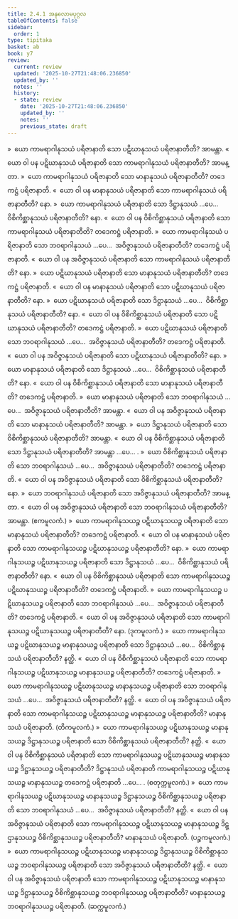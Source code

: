```yaml
---
title: 2.4.1 အနုလောမပုဂ္ဂလ
tableOfContents: false
sidebar:
  order: 1
type: tipitaka
basket: ab
book: y7
review:
  current: review
  updated: '2025-10-27T21:48:06.236850'
  updated_by: ''
  notes: ''
  history:
  - state: review
    date: '2025-10-27T21:48:06.236850'
    updated_by: ''
    notes: ''
    previous_state: draft
---
```



<ReviewStatus review={frontmatter.review} showDetails={true} />

<HypothesisAnnotation frontmatter={frontmatter} />

<DynamicBreadcrumb />

<Division number="198" book="y7" e="ch" v="34" p="188">

<Paragraph number="1359" book="y7">
»  ယော ကာမရာဂါနုသယံ ပရိဇာနာတိ သော ပဋိဃာနုသယံ ပရိဇာနာတီတိ? အာမန္တာ.
</Paragraph>

<Paragraph number="1360" book="y7">
«  ယော ဝါ ပန ပဋိဃာနုသယံ ပရိဇာနာတိ သော ကာမရာဂါနုသယံ ပရိဇာနာတီတိ? အာမန္တာ.
</Paragraph>

<Paragraph number="1361" book="y7">
»  ယော ကာမရာဂါနုသယံ ပရိဇာနာတိ သော မာနာနုသယံ ပရိဇာနာတီတိ?
</Paragraph>

<Paragraph number="1362" book="y7">
တဒေကဋ္ဌံ ပရိဇာနာတိ.
</Paragraph>

<Paragraph number="1363" book="y7">
«  ယော ဝါ ပန မာနာနုသယံ ပရိဇာနာတိ သော ကာမရာဂါနုသယံ ပရိဇာနာတီတိ? နော.
</Paragraph>

<Paragraph number="1364" book="y7">
»  ယော ကာမရာဂါနုသယံ ပရိဇာနာတိ သော ဒိဋ္ဌာနုသယံ …ပေ…  ဝိစိကိစ္ဆာနုသယံ ပရိဇာနာတီတိ? နော.
</Paragraph>

<Paragraph number="1365" book="y7">
«  ယော ဝါ ပန ဝိစိကိစ္ဆာနုသယံ ပရိဇာနာတိ သော ကာမရာဂါနုသယံ ပရိဇာနာတီတိ?
</Paragraph>

<Paragraph number="1366" book="y7">
တဒေကဋ္ဌံ ပရိဇာနာတိ.
</Paragraph>

<Paragraph number="1367" book="y7">
»  ယော ကာမရာဂါနုသယံ ပရိဇာနာတိ သော ဘဝရာဂါနုသယံ …ပေ…  အဝိဇ္ဇာနုသယံ ပရိဇာနာတီတိ?
</Paragraph>

<Paragraph number="1368" book="y7">
တဒေကဋ္ဌံ ပရိဇာနာတိ.
</Paragraph>

<Paragraph number="1369" book="y7">
«  ယော ဝါ ပန အဝိဇ္ဇာနုသယံ ပရိဇာနာတိ သော ကာမရာဂါနုသယံ ပရိဇာနာတီတိ? နော.
</Paragraph>

</Division>
<Division number="199" book="y7" e="ch" v="34" p="188">

<Paragraph number="1370" book="y7">
»  ယော ပဋိဃာနုသယံ ပရိဇာနာတိ သော မာနာနုသယံ ပရိဇာနာတီတိ?
</Paragraph>

<Paragraph number="1371" book="y7">
တဒေကဋ္ဌံ ပရိဇာနာတိ.
</Paragraph>

<Paragraph number="1372" book="y7">
«  ယော ဝါ ပန မာနာနုသယံ ပရိဇာနာတိ သော ပဋိဃာနုသယံ ပရိဇာနာတီတိ? နော.
</Paragraph>

<Paragraph number="1373" book="y7">
»  ယော ပဋိဃာနုသယံ ပရိဇာနာတိ သော ဒိဋ္ဌာနုသယံ …ပေ…  ဝိစိကိစ္ဆာနုသယံ ပရိဇာနာတီတိ? နော.
</Paragraph>

<Paragraph number="1374" book="y7">
«  ယော ဝါ ပန ဝိစိကိစ္ဆာနုသယံ ပရိဇာနာတိ သော ပဋိဃာနုသယံ ပရိဇာနာတီတိ?
</Paragraph>

<Paragraph number="1375" book="y7">
တဒေကဋ္ဌံ ပရိဇာနာတိ.
</Paragraph>

<Paragraph number="1376" book="y7">
»  ယော ပဋိဃာနုသယံ ပရိဇာနာတိ သော ဘဝရာဂါနုသယံ …ပေ…  အဝိဇ္ဇာနုသယံ ပရိဇာနာတီတိ?
</Paragraph>

<Paragraph number="1377" book="y7">
တဒေကဋ္ဌံ ပရိဇာနာတိ.
</Paragraph>

<Paragraph number="1378" book="y7">
«  ယော ဝါ ပန အဝိဇ္ဇာနုသယံ ပရိဇာနာတိ သော ပဋိဃာနုသယံ ပရိဇာနာတီတိ? နော.
</Paragraph>

</Division>
<Division number="200" book="y7" e="ch" v="34" p="189">

<Paragraph number="1379" book="y7">
»  ယော မာနာနုသယံ ပရိဇာနာတိ သော ဒိဋ္ဌာနုသယံ …ပေ…  ဝိစိကိစ္ဆာနုသယံ ပရိဇာနာတီတိ? နော.
</Paragraph>

<Paragraph number="1380" book="y7">
«  ယော ဝါ ပန ဝိစိကိစ္ဆာနုသယံ ပရိဇာနာတိ သော မာနာနုသယံ ပရိဇာနာတီတိ?
</Paragraph>

<Paragraph number="1381" book="y7">
တဒေကဋ္ဌံ ပရိဇာနာတိ.
</Paragraph>

<Paragraph number="1382" book="y7">
»  ယော မာနာနုသယံ ပရိဇာနာတိ သော ဘဝရာဂါနုသယံ …ပေ…  အဝိဇ္ဇာနုသယံ ပရိဇာနာတီတိ? အာမန္တာ.
</Paragraph>

<Paragraph number="1383" book="y7">
«  ယော ဝါ ပန အဝိဇ္ဇာနုသယံ ပရိဇာနာတိ သော မာနာနုသယံ ပရိဇာနာတီတိ? အာမန္တာ.
</Paragraph>

</Division>
<Division number="201" book="y7" e="ch" v="34" p="189">

<Paragraph number="1384" book="y7">
»  ယော ဒိဋ္ဌာနုသယံ ပရိဇာနာတိ သော ဝိစိကိစ္ဆာနုသယံ ပရိဇာနာတီတိ? အာမန္တာ.
</Paragraph>

<Paragraph number="1385" book="y7">
«  ယော ဝါ ပန ဝိစိကိစ္ဆာနုသယံ ပရိဇာနာတိ သော ဒိဋ္ဌာနုသယံ ပရိဇာနာတီတိ? အာမန္တာ …ပေ… .
</Paragraph>

</Division>
<Division number="202" book="y7" e="ch" v="34" p="189">

<Paragraph number="1386" book="y7">
»  ယော ဝိစိကိစ္ဆာနုသယံ ပရိဇာနာတိ သော ဘဝရာဂါနုသယံ …ပေ…  အဝိဇ္ဇာနုသယံ ပရိဇာနာတီတိ?
</Paragraph>

<Paragraph number="1387" book="y7">
တဒေကဋ္ဌံ ပရိဇာနာတိ.
</Paragraph>

<Paragraph number="1388" book="y7">
«  ယော ဝါ ပန အဝိဇ္ဇာနုသယံ ပရိဇာနာတိ သော ဝိစိကိစ္ဆာနုသယံ ပရိဇာနာတီတိ? နော.
</Paragraph>

</Division>
<Division number="203" book="y7" e="ch" v="34" p="189">

<Paragraph number="1389" book="y7">
»  ယော ဘဝရာဂါနုသယံ ပရိဇာနာတိ သော အဝိဇ္ဇာနုသယံ ပရိဇာနာတီတိ? အာမန္တာ.
</Paragraph>

<Paragraph number="1390" book="y7">
«  ယော ဝါ ပန အဝိဇ္ဇာနုသယံ ပရိဇာနာတိ သော ဘဝရာဂါနုသယံ ပရိဇာနာတီတိ? အာမန္တာ. (ဧကမူလကံ.)
</Paragraph>

</Division>
<Division number="204" book="y7" e="ch" v="34" p="189">

<Paragraph number="1391" book="y7">
»  ယော ကာမရာဂါနုသယဉ္စ ပဋိဃာနုသယဉ္စ ပရိဇာနာတိ သော မာနာနုသယံ ပရိဇာနာတီတိ?
</Paragraph>

<Paragraph number="1392" book="y7">
တဒေကဋ္ဌံ ပရိဇာနာတိ.
</Paragraph>

<Paragraph number="1393" book="y7">
«  ယော ဝါ ပန မာနာနုသယံ ပရိဇာနာတိ သော ကာမရာဂါနုသယဉ္စ ပဋိဃာနုသယဉ္စ ပရိဇာနာတီတိ? နော.
</Paragraph>

<Paragraph number="1394" book="y7">
»  ယော ကာမရာဂါနုသယဉ္စ ပဋိဃာနုသယဉ္စ ပရိဇာနာတိ သော ဒိဋ္ဌာနုသယံ …ပေ…  ဝိစိကိစ္ဆာနုသယံ ပရိဇာနာတီတိ? နော.
</Paragraph>

<Paragraph number="1395" book="y7">
«  ယော ဝါ ပန ဝိစိကိစ္ဆာနုသယံ ပရိဇာနာတိ သော ကာမရာဂါနုသယဉ္စ ပဋိဃာနုသယဉ္စ ပရိဇာနာတီတိ?
</Paragraph>

<Paragraph number="1396" book="y7">
တဒေကဋ္ဌံ ပရိဇာနာတိ.
</Paragraph>

<Paragraph number="1397" book="y7">
»  ယော ကာမရာဂါနုသယဉ္စ ပဋိဃာနုသယဉ္စ ပရိဇာနာတိ သော ဘဝရာဂါနုသယံ …ပေ…  အဝိဇ္ဇာနုသယံ ပရိဇာနာတီတိ?
</Paragraph>

<Paragraph number="1398" book="y7">
တဒေကဋ္ဌံ ပရိဇာနာတိ.
</Paragraph>

<Paragraph number="1399" book="y7">
«  ယော ဝါ ပန အဝိဇ္ဇာနုသယံ ပရိဇာနာတိ သော ကာမရာဂါနုသယဉ္စ ပဋိဃာနုသယဉ္စ ပရိဇာနာတီတိ? နော. (ဒုကမူလကံ.)
</Paragraph>

</Division>
<Division number="205" book="y7" e="ch" v="34" p="190">

<Paragraph number="1400" book="y7">
»  ယော ကာမရာဂါနုသယဉ္စ ပဋိဃာနုသယဉ္စ မာနာနုသယဉ္စ ပရိဇာနာတိ သော ဒိဋ္ဌာနုသယံ …ပေ…  ဝိစိကိစ္ဆာနုသယံ ပရိဇာနာတီတိ? နတ္ထိ.
</Paragraph>

<Paragraph number="1401" book="y7">
«  ယော ဝါ ပန ဝိစိကိစ္ဆာနုသယံ ပရိဇာနာတိ သော ကာမရာဂါနုသယဉ္စ ပဋိဃာနုသယဉ္စ မာနာနုသယဉ္စ ပရိဇာနာတီတိ?
</Paragraph>

<Paragraph number="1402" book="y7">
တဒေကဋ္ဌံ ပရိဇာနာတိ.
</Paragraph>

<Paragraph number="1403" book="y7">
»  ယော ကာမရာဂါနုသယဉ္စ ပဋိဃာနုသယဉ္စ မာနာနုသယဉ္စ ပရိဇာနာတိ သော ဘဝရာဂါနုသယံ …ပေ…  အဝိဇ္ဇာနုသယံ ပရိဇာနာတီတိ? နတ္ထိ.
</Paragraph>

<Paragraph number="1404" book="y7">
«  ယော ဝါ ပန အဝိဇ္ဇာနုသယံ ပရိဇာနာတိ သော ကာမရာဂါနုသယဉ္စ ပဋိဃာနုသယဉ္စ မာနာနုသယဉ္စ ပရိဇာနာတီတိ?
</Paragraph>

<Paragraph number="1405" book="y7">
မာနာနုသယံ ပရိဇာနာတိ. (တိကမူလကံ.)
</Paragraph>

</Division>
<Division number="206" book="y7" e="ch" v="34" p="190">

<Paragraph number="1406" book="y7">
»  ယော ကာမရာဂါနုသယဉ္စ ပဋိဃာနုသယဉ္စ မာနာနုသယဉ္စ ဒိဋ္ဌာနုသယဉ္စ ပရိဇာနာတိ သော ဝိစိကိစ္ဆာနုသယံ ပရိဇာနာတီတိ? နတ္ထိ.
</Paragraph>

<Paragraph number="1407" book="y7">
«  ယော ဝါ ပန ဝိစိကိစ္ဆာနုသယံ ပရိဇာနာတိ သော ကာမရာဂါနုသယဉ္စ ပဋိဃာနုသယဉ္စ မာနာနုသယဉ္စ ဒိဋ္ဌာနုသယဉ္စ ပရိဇာနာတီတိ?
</Paragraph>

<Paragraph number="1408" book="y7">
ဒိဋ္ဌာနုသယံ ပရိဇာနာတိ ကာမရာဂါနုသယဉ္စ ပဋိဃာနုသယဉ္စ မာနာနုသယဉ္စ တဒေကဋ္ဌံ ပရိဇာနာတိ …ပေ… . (စတုက္ကမူလကံ.)
</Paragraph>

</Division>
<Division number="207" book="y7" e="ch" v="34" p="190">

<Paragraph number="1409" book="y7">
»  ယော ကာမရာဂါနုသယဉ္စ ပဋိဃာနုသယဉ္စ မာနာနုသယဉ္စ ဒိဋ္ဌာနုသယဉ္စ ဝိစိကိစ္ဆာနုသယဉ္စ ပရိဇာနာတိ သော ဘဝရာဂါနုသယံ …ပေ…  အဝိဇ္ဇာနုသယံ ပရိဇာနာတီတိ? နတ္ထိ.
</Paragraph>

<Paragraph number="1410" book="y7">
«  ယော ဝါ ပန အဝိဇ္ဇာနုသယံ ပရိဇာနာတိ သော ကာမရာဂါနုသယဉ္စ ပဋိဃာနုသယဉ္စ မာနာနုသယဉ္စ ဒိဋ္ဌာနုသယဉ္စ ဝိစိကိစ္ဆာနုသယဉ္စ ပရိဇာနာတီတိ?
</Paragraph>

<Paragraph number="1411" book="y7">
မာနာနုသယံ ပရိဇာနာတိ. (ပဉ္စကမူလကံ.)
</Paragraph>

</Division>
<Division number="208" book="y7" e="ch" v="34" p="190">

<Paragraph number="1412" book="y7">
»  ယော ကာမရာဂါနုသယဉ္စ ပဋိဃာနုသယဉ္စ မာနာနုသယဉ္စ ဒိဋ္ဌာနုသယဉ္စ ဝိစိကိစ္ဆာနုသယဉ္စ ဘဝရာဂါနုသယဉ္စ ပရိဇာနာတိ သော အဝိဇ္ဇာနုသယံ ပရိဇာနာတီတိ? နတ္ထိ.
</Paragraph>

<Paragraph number="1413" book="y7">
«  ယော ဝါ ပန အဝိဇ္ဇာနုသယံ ပရိဇာနာတိ သော ကာမရာဂါနုသယဉ္စ ပဋိဃာနုသယဉ္စ မာနာနုသယဉ္စ ဒိဋ္ဌာနုသယဉ္စ ဝိစိကိစ္ဆာနုသယဉ္စ ဘဝရာဂါနုသယဉ္စ ပရိဇာနာတီတိ?
</Paragraph>

<Paragraph number="1414" book="y7">
မာနာနုသယဉ္စ ဘဝရာဂါနုသယဉ္စ ပရိဇာနာတိ. (ဆက္ကမူလကံ.)
</Paragraph>
</Division>